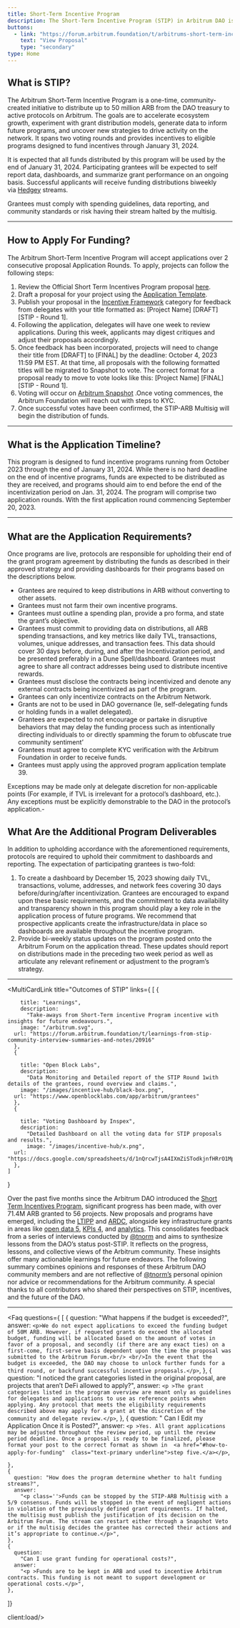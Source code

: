 ```yaml
---
title: Short-Term Incentive Program
description: The Short-Term Incentive Program (STIP) in Arbitrum DAO is a grant program developed by the Arbitrum Foundation and the community to stimulate usage and attract projects to the platform
buttons:
  - link: "https://forum.arbitrum.foundation/t/arbitrums-short-term-incentive-program-arbitrum-improvement-proposal/16131"
    text: "View Proposal"
    type: "secondary"
type: Home
---
```


## What is STIP?

The Arbitrum Short-Term Incentive Program is a one-time, community-created initiative to distribute up to 50 million ARB from the DAO treasury to active protocols on Arbitrum. The goals are to accelerate ecosystem growth, experiment with grant distribution models, generate data to inform future programs, and uncover new strategies to drive activity on the network. It spans two voting rounds and provides incentives to eligible programs designed to fund incentives through January 31, 2024.

It is expected that all funds distributed by this program will be used by the end of January 31, 2024. Participating grantees will be expected to self report data, dashboards, and summarize grant performance on an ongoing basis. Successful applicants will receive funding distributions biweekly via [Hedgey](https://hedgey.finance/) streams.

Grantees must comply with spending guidelines, data reporting, and community standards or risk having their stream halted by the multisig.

---

## How to Apply For Funding?

The Arbitrum Short-Term Incentive Program will accept applications over 2 consecutive proposal Application Rounds. To apply, projects can follow the following steps:

1. Review the Official Short Term Incentives Program proposal [here](https://forum.arbitrum.foundation/t/arbitrums-short-term-incentive-program-arbitrum-improvement-proposal/16131).
2. Draft a proposal for your project using the [Application Template](https://forum.arbitrum.foundation/t/stip-application-template/16544).
3. Publish your proposal in the [Incentive Framework](https://forum.arbitrum.foundation/c/dao-grant-programs/incentive-framework/14) category for feedback from delegates with your title formatted as: [Project Name] [DRAFT] [STIP - Round 1].
4. Following the application, delegates will have one week to review applications. During this week, applicants may digest critiques and adjust their proposals accordingly.
5. Once feedback has been incorporated, projects will need to change their title from [DRAFT] to [FINAL] by the deadline: October 4, 2023 11:59 PM EST. At that time, all proposals with the following formatted titles will be migrated to Snapshot to vote. The correct format for a proposal ready to move to vote looks like this: [Project Name] [FINAL] [STIP - Round 1].
6. Voting will occur on [Arbitrum Snapshot](https://snapshot.org/#/arbitrumfoundation.eth) .Once voting commences, the Arbitrum Foundation will reach out with steps to KYC.
7. Once successful votes have been confirmed, the STIP-ARB Multisig will begin the distribution of funds.

---

## What is the Application Timeline?

This program is designed to fund incentive programs running from October 2023 through the end of January 31, 2024. While there is no hard deadline on the end of incentive programs, funds are expected to be distributed as they are received, and programs should aim to end before the end of the incentivization period on Jan. 31, 2024. The program will comprise two application rounds. With the first application round commencing September 20, 2023.

---

## What are the Application Requirements?

Once programs are live, protocols are responsible for upholding their end of the grant program agreement by distributing the funds as described in their approved strategy and providing dashboards for their programs based on the descriptions below.

- Grantees are required to keep distributions in ARB without converting to other assets.
- Grantees must not farm their own incentive programs.
- Grantees must outline a spending plan, provide a pro forma, and state the grant’s objective.
- Grantees must commit to providing data on distributions, all ARB spending transactions, and key metrics like daily TVL, transactions, volumes, unique addresses, and transaction fees. This data should cover 30 days before, during, and after the Incentivization period, and be presented preferably in a Dune Spell/dashboard. Grantees must agree to share all contract addresses being used to distribute incentive rewards.
- Grantees must disclose the contracts being incentivized and denote any external contracts being incentivized as part of the program.
- Grantees can only incentivize contracts on the Arbitrum Network.
- Grants are not to be used in DAO governance (Ie, self-delegating funds or holding funds in a wallet delegated).
- Grantees are expected to not encourage or partake in disruptive behaviors that may delay the funding process such as intentionally directing individuals to or directly spamming the forum to obfuscate true community sentiment’
- Grantees must agree to complete KYC verification with the Arbitrum Foundation in order to receive funds.
- Grantees must apply using the approved program application template 39.

Exceptions may be made only at delegate discretion for non-applicable points (For example, if TVL is irrelevant for a protocol’s dashboard, etc.). Any exceptions must be explicitly demonstrable to the DAO in the protocol’s application.-

## What Are the Additional Program Deliverables

In addition to upholding accordance with the aforementioned requirements, protocols are required to uphold their commitment to dashboards and reporting. The expectation of participating grantees is two-fold:

1. To create a dashboard by December 15, 2023 showing daily TVL, transactions, volume, addresses, and network fees covering 30 days before/during/after incentivization. Grantees are encouraged to expand upon these basic requirements, and the commitment to data availability and transparency shown in this program should play a key role in the application process of future programs. We recommend that prospective applicants create the infrastructure/data in place so dashboards are available throughout the incentive program.
2. Provide bi-weekly status updates on the program posted onto the Arbitrum Forum on the application thread. These updates should report on distributions made in the preceding two week period as well as articulate any relevant refinement or adjustment to the program’s strategy.

---


<MultiCardLink
  title="Outcomes of STIP"
  links={
    [
      {
        
        title: "Learnings",
        description:
          "Take-aways from Short-Term incentive Program incentive with insights for future endeavours.",
        image: "/arbitrum.svg",
      url: "https://forum.arbitrum.foundation/t/learnings-from-stip-community-interview-summaries-and-notes/20916"
      },
      {
        
        title: "Open Block Labs",
        description:
          "Data Monitoring and Detailed report of the STIP Round 1with details of the grantees, round overview and claims.",
        image: "/images/incentive-hub/black-box.png",
      url: "https://www.openblocklabs.com/app/arbitrum/grantees"
      },
      {
        
        title: "Voting Dashboard by Inspex",
        description:
          "Detailed Dashboard on all the voting data for STIP proposals and results.",
          image: "/images/incentive-hub/x.png",
      url: "https://docs.google.com/spreadsheets/d/1nQrcwTjsA4IXmZiSTodkjnfHRrO1MpdydJm4BO8bAn8/edit#gid=0"
      },
    ]
  }
>

Over the past five months since the Arbitrum DAO introduced the [Short Term Incentives Program](https://forum.arbitrum.foundation/t/arbitrums-short-term-incentive-program-arbitrum-improvement-proposal/16131), significant progress has been made, with over 71.4M ARB granted to 56 projects. New proposals and programs have emerged, including the [LTIPP](https://forum.arbitrum.foundation/t/long-term-incentives-pilot-program/20223) and [ARDC](https://forum.arbitrum.foundation/t/proposal-non-constitutional-establish-the-arbitrum-research-development-collective/19899), alongside key infrastructure grants in areas like [open data 5](https://forum.arbitrum.foundation/t/open-source-observer-x-arbitrum/20266), [KPIs 4](https://forum.arbitrum.foundation/t/serious-people-proposed-kpis-for-arbitrum-grant-programs-ltipp/20416), and [analytics](https://forum.arbitrum.foundation/t/stip-monitoring-objective-1-2-openblock-labs-final/18946).
This consolidates feedback from a series of interviews conducted by [@tnorm](https://forum.arbitrum.foundation/u/tnorm/summary) and aims to synthesize lessons from the DAO’s status post-STIP. It reflects on the progress, lessons, and collective views of the Arbitrum community. These insights offer many actionable learnings for future endeavors.
The following summary combines opinions and responses of these Arbitrum DAO community members and are not reflective of [@tnorm’s](https://forum.arbitrum.foundation/u/tnorm/summary) personal opinion nor advice or recommendations for the Arbitrum community.
A special thanks to all contributors who shared their perspectives on STIP, incentives, and the future of the DAO.

</MultiCardLink>

---


<Faq 
  questions={ [
    {
      question: "What happens if the budget is exceeded?",
      answer: `<p>We do not expect applications to exceed the funding budget of 50M ARB. However, if requested grants do exceed the allocated budget, funding will be allocated based on the amount of votes in favor of a proposal, and secondly (if there are any exact ties) on a first-come, first-serve basis dependent upon the time the proposal was submitted to the Arbitrum Forum.<br/> <br/>In the event that the budget is exceeded, the DAO may choose to unlock further funds for a third round, or backfund successful incentive proposals.</p>`,
    },
    {
      question: "I noticed the grant categories listed in the original proposal, are projects that aren’t DeFi allowed to apply?",
      answer: `
          <p >The grant categories listed in the program overview are meant only as guidelines for delegates and applications to use as reference points when applying. Any protocol that meets the eligibility requirements described above may apply for a grant at the discretion of the community and delegate review.</p>
          `,
    },
    {
      question:
        " Can I Edit my Application Once it is Posted?",
      answer:
        `<p >Yes. All grant applications may be adjusted throughout the review period, up until the review period deadline. Once a proposal is ready to be finalized, please format your post to the correct format as shown in 
          <a href="#how-to-apply-for-funding"  class="text-primary underline">step five.</a></p>`,
       
    },
    {
      question: "How does the program determine whether to halt funding streams?",
      answer:
        "<p class=''>Funds can be stopped by the STIP-ARB Multisig with a 5/9 consensus. Funds will be stopped in the event of negligent actions in violation of the previously defined grant requirements. If halted, the multisig must publish the justification of its decision on the Arbitrum Forum. The stream can restart either through a Snapshot Veto or if the multisig decides the grantee has corrected their actions and it’s appropriate to continue.</p>",
    },
    {
      question:
        "Can I use grant funding for operational costs?",
      answer:
        "<p >Funds are to be kept in ARB and used to incentive Arbitrum contracts. This funding is not meant to support development or operational costs.</p>",
    },
  ]}

client:load/>
